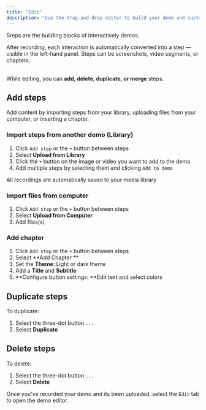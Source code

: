 ```yaml
---
title: "Edit"
description: "Use the drag-and-drop editor to build your demo and customize its appearance"
---
```


<Check>
  Sreps are the building blocks of Interactively demos. 

  After recording, each interaction is automatically converted into a step — visible in the left-hand panel. Steps can be screenshots, video segments, or chapters. 

  \
  While editing, you can **add, delete, duplicate, or merge** steps.
</Check>

## Add steps

Add content by importing steps from your library, uploading files from your computer, or inserting a chapter. 

### Import steps from another demo (Library)

1. Click `Add step` or the `+` button between steps
2. Select **Upload from Library**
3. Click the `+` button on the image or video you want to add to the demo
4. Add multiple steps by selecting them and clicking `Add to demo`

<Info>
  All recordings are automatically saved to your media library
</Info>

### Import files from computer

1. Click `Add step` or the `+` button between steps
2. Select **Upload from Computer**
3. Add files(s)

### Add chapter

1. Click `Add step` or the `+` button between steps
2. Select **Add Chapter **
3. Set the **Theme**: Light or dark theme
4. Add a **Title** and **Subtitle**
5. **Configure button settings: **Edit text and select colors

## Duplicate steps

To duplicate:

1. Select the three-dot button `...`
2. Select **Duplicate** 

## Delete steps

To delete:

1. Select the three-dot button `...`
2. Select **Delete**

Once you've recorded your demo and its been uploaded, select the `Edit` tab to open the demo editor.